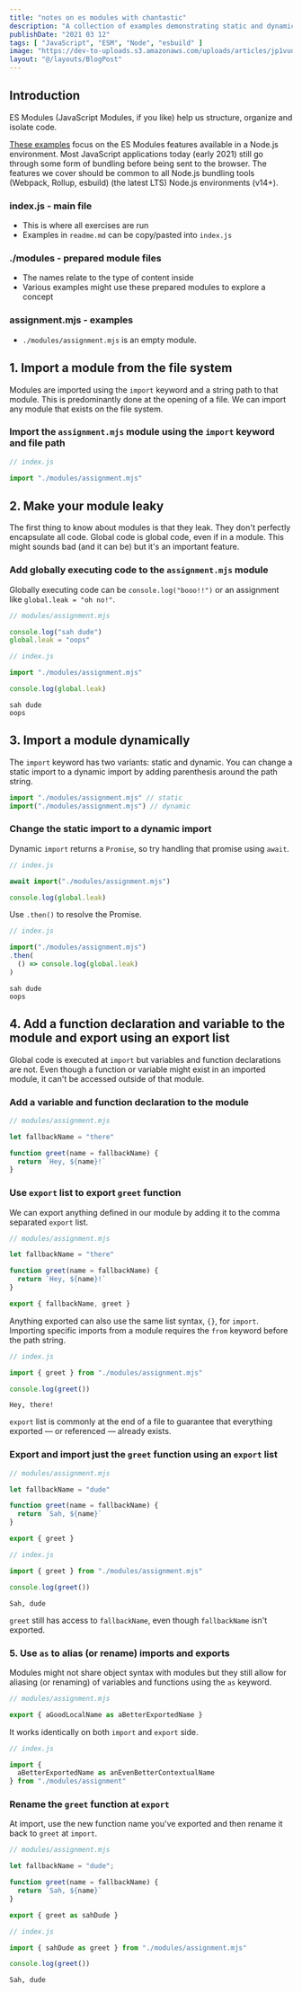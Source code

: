 ```yaml
---
title: "notes on es modules with chantastic"
description: "A collection of examples demonstrating static and dynamic imports, export lists, and import aliases."
publishDate: "2021 03 12"
tags: [ "JavaScript", "ESM", "Node", "esbuild" ]
image: "https://dev-to-uploads.s3.amazonaws.com/uploads/articles/jp1vudlgyydaexu3c9wq.png"
layout: "@/layouts/BlogPost"
---
```


## Introduction

ES Modules (JavaScript Modules, if you like) help us structure, organize and isolate code.

[These examples](https://github.com/chantastic/esmodule-reference-course) focus on the ES Modules features available in a Node.js environment. Most JavaScript applications today (early 2021) still go through some form of bundling before being sent to the browser. The features we cover should be common to all Node.js bundling tools (Webpack, Rollup, esbuild) (the latest LTS) Node.js environments (v14+).

### index.js - main file

* This is where all exercises are run
* Examples in `readme.md` can be copy/pasted into `index.js`

### ./modules - prepared module files

* The names relate to the type of content inside
* Various examples might use these prepared modules to explore a concept

### assignment.mjs - examples

* `./modules/assignment.mjs` is an empty module.

## 1. Import a module from the file system

Modules are imported using the `import` keyword and a string path to that module. This is predominantly done at the opening of a file. We can import any module that exists on the file system.

### Import the `assignment.mjs` module using the `import` keyword and file path

```javascript
// index.js

import "./modules/assignment.mjs"
```

## 2. Make your module leaky

The first thing to know about modules is that they leak. They don't perfectly encapsulate all code. Global code is global code, even if in a module. This might sounds bad (and it can be) but it's an important feature.

### Add globally executing code to the `assignment.mjs` module

Globally executing code can be `console.log("booo!!")` or an assignment like `global.leak = "oh no!"`.

```javascript
// modules/assignment.mjs

console.log("sah dude")
global.leak = "oops"
```

```javascript
// index.js

import "./modules/assignment.mjs"

console.log(global.leak)
```

```
sah dude
oops
```

## 3. Import a module dynamically

The `import` keyword has two variants: static and dynamic. You can change a static import to a dynamic import by adding parenthesis around the path string.

```javascript
import "./modules/assignment.mjs" // static
import("./modules/assignment.mjs") // dynamic
```

### Change the static import to a dynamic import

Dynamic `import` returns a `Promise`, so try handling that promise using `await`.

```javascript
// index.js

await import("./modules/assignment.mjs")

console.log(global.leak)
```

Use `.then()` to resolve the Promise.

```javascript
// index.js

import("./modules/assignment.mjs")
.then(
  () => console.log(global.leak)
)
```

```
sah dude
oops
```

## 4. Add a function declaration and variable to the module and export using an export list

Global code is executed at `import` but variables and function declarations are not. Even though a function or variable might exist in an imported module, it can't be accessed outside of that module.

### Add a variable and function declaration to the module

```javascript
// modules/assignment.mjs

let fallbackName = "there"

function greet(name = fallbackName) {
  return `Hey, ${name}!`
}
```

### Use `export` list to export `greet` function

We can export anything defined in our module by adding it to the comma separated `export` list.

```javascript
// modules/assignment.mjs

let fallbackName = "there"

function greet(name = fallbackName) {
  return `Hey, ${name}!`
}

export { fallbackName, greet }
```

Anything exported can also use the same list syntax, `{}`, for `import`. Importing specific imports from a module requires the `from` keyword before the path string.

```javascript
// index.js

import { greet } from "./modules/assignment.mjs"

console.log(greet())
```

```
Hey, there!
```

`export` list is commonly at the end of a file to guarantee that everything exported — or referenced — already exists.

### Export and import just the `greet` function using an `export` list

```javascript
// modules/assignment.mjs

let fallbackName = "dude"

function greet(name = fallbackName) {
  return `Sah, ${name}`
}

export { greet }
```

```javascript
// index.js

import { greet } from "./modules/assignment.mjs"

console.log(greet())
```

```
Sah, dude
```

`greet` still has access to `fallbackName`, even though `fallbackName` isn't exported.

### 5. Use `as` to alias (or rename) imports and exports

Modules might not share object syntax with modules but they still allow for aliasing (or renaming) of variables and functions using the `as` keyword.

```javascript
// modules/assignment.mjs

export { aGoodLocalName as aBetterExportedName }
```

It works identically on both `import` and `export` side.

```javascript
// index.js

import {
  aBetterExportedName as anEvenBetterContextualName
} from "./modules/assignment"
```

### Rename the `greet` function at `export`

At import, use the new function name you've exported and then rename it back to `greet` at `import`.

```javascript
// modules/assignment.mjs

let fallbackName = "dude";

function greet(name = fallbackName) {
  return `Sah, ${name}`
}

export { greet as sahDude }
```

```javascript
// index.js

import { sahDude as greet } from "./modules/assignment.mjs"

console.log(greet())
```

```
Sah, dude
```